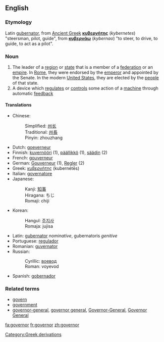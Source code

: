 ==English==
===Etymology===
[[Category:Greek derivations]]
Latin [[gubernator]], from [[Ancient Greek]] '''[[κυβερνήτης]]''' (''kybernetes'') "steersman, pilot, guide", from '''[[κυβερνάω]]''' (''kybernao'') "to steer, to drive, to guide, to act as a pilot".

===Noun===
{{en-noun}}

#The leader of a [[region]] or [[state]] that is a member of a [[federation]] or an [[empire]].  In [[Roman Empire|Rome]], they were endorsed by the [[emperor]] and appointed by the Senate.  In the modern [[United States]], they are elected by the [[people]] of that state.
#A device which [[regulate]]s or [[control]]s some action of a [[machine]] through automatic [[feedback]]

====Translations====
*Chinese:
*:Simplified: [[州长]]
*:Traditional: [[州長]]
*:Pinyin: zhouzhang
*Dutch: [[goeverneur]] {{m}}
*Finnish: [[kuvernööri]] (1), [[päällikkö]] (1), [[säädin]] (2)
*French: [[gouverneur]] {{m}}
*German: [[Gouverneur]] {{m}} (1), [[Regler]] {{m}} (2)
*Greek: [[κυβερνήτης]] (kubernétēs) {{m}}
*Italian: [[governatore]] {{m}}
*Japanese: 
*:Kanji: [[知事]]
*:Hiragana: ちじ
*:Romaji: chiji
*Korean:
*:Hangul: [[주지사]]
*:Romaja: jujisa
*Latin: [[gubernator]] ''nominative'', gubernatoris ''genitive''
*Portuguese: [[regulador]]
*Romanian: [[guvernator]] {{m}}
*Russian: 
*:Cyrillic: [[воевод]] 
*:Roman: voyevod
*Spanish: [[gobernador]]

===Related terms===
*[[govern]]
*[[government]]
*[[governor-general]], [[governor general]], [[Governor-General]], [[Governor General]]

[[fa:governor]]
[[fr:governor]]
[[zh:governor]]